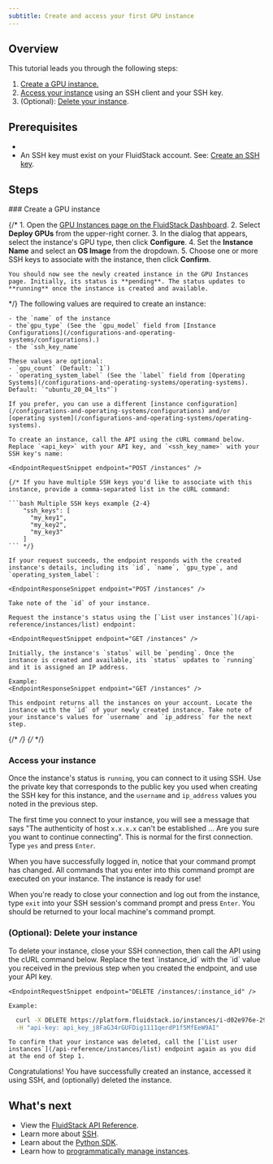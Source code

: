 ```yaml
---
subtitle: Create and access your first GPU instance
---
```


## Overview

This tutorial leads you through the following steps:

1. [Create a GPU instance.](#create-a-gpu-instance)
2. [Access your instance](#access-your-instance) using an SSH client and your SSH key.
3. (Optional): [Delete your instance](#optional-delete-your-instance).

## Prerequisites

 - <Markdown src="../../snippets/api-key.mdx" />
 - An SSH key must exist on your FluidStack account. See: [Create an SSH key](/ssh/use-ssh-keys#create-an-ssh-key).

## Steps

<Steps>
### Create a GPU instance

{/* <AccordionGroup>
  <Accordion title="Use the FluidStack Dashboard">
    1. Open the [GPU Instances page on the FluidStack Dashboard](https://dashboard.fluidstack.io/dashboard/instances).
    2. Select **Deploy GPUs** from the upper-right corner.
    3. In the dialog that appears, select the instance's GPU type, then click **Configure**.
    4. Set the **Instance Name** and select an **OS Image** from the dropdown.
    5. Choose one or more SSH keys to associate with the instance, then click **Confirm**.

    You should now see the newly created instance in the GPU Instances page. Initially, its status is **pending**. The status updates to **running** once the instance is created and available. 
    
  </Accordion>

  <Accordion title="Use the FluidStack API"> */}
    The following values are required to create an instance:

    - the `name` of the instance
    - the`gpu_type` (See the `gpu_model` field from [Instance Configurations](/configurations-and-operating-systems/configurations).)
    - the `ssh_key_name`
    
    These values are optional:
    - `gpu_count` (Default: `1`)
    - `operating_system_label` (See the `label` field from [Operating Systems](/configurations-and-operating-systems/operating-systems). Default: `"ubuntu_20_04_lts"`)

    If you prefer, you can use a different [instance configuration](/configurations-and-operating-systems/configurations) and/or [operating system](/configurations-and-operating-systems/operating-systems). 

    To create an instance, call the API using the cURL command below. Replace `<api_key>` with your API key, and `<ssh_key_name>` with your SSH key's name:

    <EndpointRequestSnippet endpoint="POST /instances" />

    {/* If you have multiple SSH keys you'd like to associate with this instance, provide a comma-separated list in the cURL command:

    ```bash Multiple SSH keys example {2-4}
        "ssh_keys": [
          "my_key1",
          "my_key2",
          "my_key3"
        ]
    ``` */}

    If your request succeeds, the endpoint responds with the created instance's details, including its `id`, `name`, `gpu_type`, and `operating_system_label`:

    <EndpointResponseSnippet endpoint="POST /instances" />

    Take note of the `id` of your instance. 

    Request the instance's status using the [`List user instances`](/api-reference/instances/list) endpoint:

    <EndpointRequestSnippet endpoint="GET /instances" />

    Initially, the instance's `status` will be `pending`. Once the instance is created and available, its `status` updates to `running` and it is assigned an IP address.

    Example:
    <EndpointResponseSnippet endpoint="GET /instances" />

    This endpoint returns all the instances on your account. Locate the instance with the `id` of your newly created instance. Take note of your instance's values for `username` and `ip_address` for the next step.

  {/* </Accordion> */}
 {/*</AccordionGroup> */}

### Access your instance 

Once the instance's status is `running`, you can connect to it using SSH. Use the private key that corresponds to the public key you used when creating the SSH key for this instance, and the `username` and `ip_address` values you noted in the previous step. 

<Markdown src="../../snippets/connect-with-ssh.mdx" />

<Note>The first time you connect to your instance, you will see a message that says "The authenticity of host `x.x.x.x` can't be established ... Are you sure you want to continue connecting". This is normal for the first connection. Type `yes` and press `Enter`.</Note>

When you have successfully logged in, notice that your command prompt has changed. All commands that you enter into this command prompt are executed on your instance. The instance is ready for use!

When you're ready to close your connection and log out from the instance, type `exit` into your SSH session's command prompt and press `Enter`. You should be returned to your local machine's command prompt. 

### (Optional): Delete your instance

<AccordionGroup>
  <Accordion title="Use the FluidStack Dashboard">
    <Markdown src="../../snippets/open-dashboard.mdx" />
    <Markdown src="../../snippets/delete-instance-dashboard.mdx" />
  </Accordion>

  <Accordion title="Use the FluidStack API">
    To delete your instance, close your SSH connection, then call the API using the cURL command below. Replace the text `instance_id` with the `id` value you received in the previous step when you created the endpoint, and use your API key.

    <EndpointRequestSnippet endpoint="DELETE /instances/:instance_id" />

    Example:

```bash title="Example request"
  curl -X DELETE https://platform.fluidstack.io/instances/i-d02e976e-29e4-4857-8787-2ebe17fa4972 \
  -H "api-key: api_key_j8FaG34rGUFDig1111qerdP1f5MfEeW9AI"
```
    To confirm that your instance was deleted, call the [`List user instances`](/api-reference/instances/list) endpoint again as you did at the end of Step 1.

  </Accordion>
</AccordionGroup>

</Steps>

Congratulations! You have successfully created an instance, accessed it using SSH, and (optionally) deleted the instance. 

## What's next

- View the [FluidStack API Reference](/api-reference).
- Learn more about [SSH](/ssh/what-is-ssh).
- Learn about the [Python SDK](/sdks/python-sdk).
- Learn how to [programmatically manage instances](/instances/programmatic-instance-management).